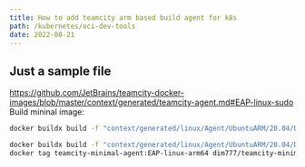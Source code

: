 ```yaml
---
title: How to add teamcity arm based build agent for k8s
path: /kubernetes/oci-dev-tools
date: 2022-08-21
---
```

## Just a sample file
https://github.com/JetBrains/teamcity-docker-images/blob/master/context/generated/teamcity-agent.md#EAP-linux-sudo
Build mininal image:
```bash
docker buildx build -f "context/generated/linux/Agent/UbuntuARM/20.04/Dockerfile" -o type=image -t teamcity-agent-minimal:EAP-linux-arm64 --platform=linux/arm64 "context"
```
```bash
docker buildx build -f "context/generated/linux/Agent/UbuntuARM/20.04/Dockerfile" -o type=image -t teamcity-agent:EAP-linux-arm64 --platform=linux/arm64 "context"
docker tag teamcity-minimal-agent:EAP-linux-arm64 dim777/teamcity-minimal-agent:EAP-linux-arm64
```
